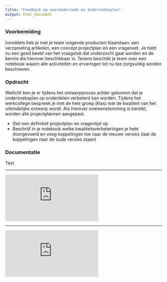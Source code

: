 ```yaml
---
title: "Feedback op vooronderzoek en onderzoeksplan"
output: html_document
---
```



### Voorbereiding
Inmiddels heb je met je team volgende producten klaarstaan: een verzameling artikelen, een concept projectplan en een vragenset. Je hebt nu een goed beeld van het vraagstuk dat onderzocht gaat worden en de kennis die hierover beschikbaar is. Tevens beschikt je team over een notebook waarin alle activiteiten en ervaringen tot nu toe zorgvuldig worden beschreven.

### Opdracht
Wellicht ben je er tijdens het ontwerpproces achter gekomen dat je onderzoeksplan op onderdelen verbeterd kan worden. Tijdens het werkcollege bespreek je met de hele groep (klas) wat de kwaliteit van het uiteindelijke ontwerp wordt. Als hierover overeenstemming is bereikt, worden alle projectplannen aangepast.

- Stel een definitief projectplan en vragenlijst op
- Beschrijf in je notebook welke kwaliteitsverbeteringen je hebt doorgevoerd en voeg koppelingen toe naar de nieuwe versies (laat de koppelingen naar de oude versies staan)

### Documentatie
<div>
<p>Text</p>
</div>
<hr>

<div class="resp-container">
<iframe class="resp-iframe" src="https://www.youtube.com/embed/KuT2n1w0Ixc" frameborder="0" allow="autoplay; encrypted-media" allowfullscreen></iframe>
</div>
<hr>

<div class="resp-container">
<iframe class="resp-iframe" src="https://www.youtube.com/embed/6ozadM8mTzE" frameborder="0" allow="autoplay; encrypted-media" allowfullscreen></iframe>
</div>
